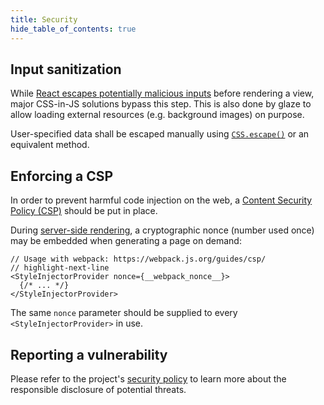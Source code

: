 ```yaml
---
title: Security
hide_table_of_contents: true
---
```


## Input sanitization

While [React escapes potentially malicious inputs](https://reactjs.org/docs/introducing-jsx.html#jsx-prevents-injection-attacks) before rendering a view, major CSS-in-JS solutions bypass this step. This is also done by glaze to allow loading external resources (e.g. background images) on purpose.

User-specified data shall be escaped manually using [`CSS.escape()`](https://developer.mozilla.org/docs/Web/API/CSS/escape) or an equivalent method.

## Enforcing a CSP

In order to prevent harmful code injection on the web, a [Content Security Policy (CSP)](https://developer.mozilla.org/docs/Web/HTTP/CSP) should be put in place.

During [server-side rendering](./server-side-rendering.mdx), a cryptographic nonce (number used once) may be embedded when generating a page on demand:

```tsx
// Usage with webpack: https://webpack.js.org/guides/csp/
// highlight-next-line
<StyleInjectorProvider nonce={__webpack_nonce__}>
  {/* ... */}
</StyleInjectorProvider>
```

The same `nonce` parameter should be supplied to every `<StyleInjectorProvider>` in use.

## Reporting a vulnerability

Please refer to the project's [security policy](https://github.com/kripod/glaze/security/policy) to learn more about the responsible disclosure of potential threats.
